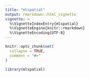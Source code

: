 ```yaml
---
title: "mlspatial"
output: rmarkdown::html_vignette
vignette: >
  %\VignetteIndexEntry{mlspatial}
  %\VignetteEngine{knitr::rmarkdown}
  %\VignetteEncoding{UTF-8}
---
```


```r
knitr::opts_chunk$set(
  collapse = TRUE,
  comment = "#>"
)
```

```r
library(mlspatial)
```
